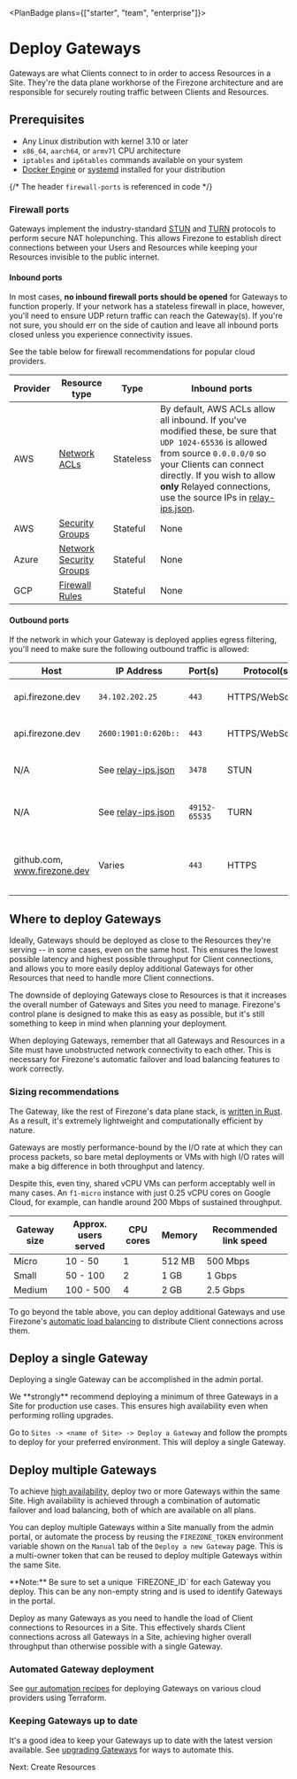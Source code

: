 
<PlanBadge plans={["starter", "team", "enterprise"]}>

# Deploy Gateways

</PlanBadge>

Gateways are what Clients connect to in order to access Resources in a Site.
They're the data plane workhorse of the Firezone architecture and are
responsible for securely routing traffic between Clients and Resources.

## Prerequisites

- Any Linux distribution with kernel 3.10 or later
- `x86_64`, `aarch64`, or `armv7l` CPU architecture
- `iptables` and `ip6tables` commands available on your system
- [Docker Engine](https://docs.docker.com/engine/) or
  [systemd](https://systemd.io/) installed for your distribution

{/* The header `firewall-ports` is referenced in code */}

### Firewall ports

Gateways implement the industry-standard
[STUN](https://datatracker.ietf.org/doc/html/rfc8489) and
[TURN](https://www.rfc-editor.org/rfc/rfc8155.html) protocols to perform secure
NAT holepunching. This allows Firezone to establish direct connections between
your Users and Resources while keeping your Resources invisible to the public
internet.

#### Inbound ports

In most cases, **no inbound firewall ports should be opened** for Gateways to
function properly. If your network has a stateless firewall in place, however,
you'll need to ensure UDP return traffic can reach the Gateway(s). If you're not
sure, you should err on the side of caution and leave all inbound ports closed
unless you experience connectivity issues.

See the table below for firewall recommendations for popular cloud providers.

| Provider | Resource type                                                                                                       | Type      | Inbound ports                                                                                                                                                                                                                                                                        |
| -------- | ------------------------------------------------------------------------------------------------------------------- | --------- | ------------------------------------------------------------------------------------------------------------------------------------------------------------------------------------------------------------------------------------------------------------------------------------ |
| AWS      | [Network ACLs](https://docs.aws.amazon.com/vpc/latest/userguide/vpc-network-acls.html)                              | Stateless | By default, AWS ACLs allow all inbound. If you've modified these, be sure that `UDP 1024-65536` is allowed from source `0.0.0.0/0` so your Clients can connect directly. If you wish to allow **only** Relayed connections, use the source IPs in [relay-ips.json](/relay-ips.json). |
| AWS      | [Security Groups](https://docs.aws.amazon.com/vpc/latest/userguide/vpc-security-groups.html)                        | Stateful  | None                                                                                                                                                                                                                                                                                 |
| Azure    | [Network Security Groups](https://learn.microsoft.com/en-us/azure/virtual-network/network-security-groups-overview) | Stateful  | None                                                                                                                                                                                                                                                                                 |
| GCP      | [Firewall Rules](https://cloud.google.com/firewall/docs/firewalls)                                                  | Stateful  | None                                                                                                                                                                                                                                                                                 |

#### Outbound ports

If the network in which your Gateway is deployed applies egress filtering,
you'll need to make sure the following outbound traffic is allowed:

| Host                         | IP Address                            | Port(s)       | Protocol(s)     | Purpose                                                         |
| ---------------------------- | ------------------------------------- | ------------- | --------------- | --------------------------------------------------------------- |
| api.firezone.dev             | `34.102.202.25`                       | `443`         | HTTPS/WebSocket | Control Plane API (IPv4)                                        |
| api.firezone.dev             | `2600:1901:0:620b::`                  | `443`         | HTTPS/WebSocket | Control Plane API (IPv6)                                        |
| N/A                          | See [relay-ips.json](/relay-ips.json) | `3478`        | STUN            | STUN protocol signaling                                         |
| N/A                          | See [relay-ips.json](/relay-ips.json) | `49152-65535` | TURN            | TURN protocol channel data                                      |
| github.com, www.firezone.dev | Varies                                | `443`         | HTTPS           | Only required for [Gateway upgrades](/kb/administer/upgrading). |

## Where to deploy Gateways

Ideally, Gateways should be deployed as close to the Resources they're serving
-- in some cases, even on the same host. This ensures the lowest possible
latency and highest possible throughput for Client connections, and allows you
to more easily deploy additional Gateways for other Resources that need to
handle more Client connections.

The downside of deploying Gateways close to Resources is that it increases the
overall number of Gateways and Sites you need to manage. Firezone's control
plane is designed to make this as easy as possible, but it's still something to
keep in mind when planning your deployment.

<Alert color="warning">
  When deploying Gateways, remember that all Gateways and Resources in a Site
  must have unobstructed network connectivity to each other. This is necessary
  for Firezone's automatic failover and load balancing features to work
  correctly.
</Alert>

### Sizing recommendations

The Gateway, like the rest of Firezone's data plane stack, is
[written in Rust](https://github.com/firezone/firezone/tree/main/rust/gateway).
As a result, it's extremely lightweight and computationally efficient by nature.

Gateways are mostly performance-bound by the I/O rate at which they can process
packets, so bare metal deployments or VMs with high I/O rates will make a big
difference in both throughput and latency.

Despite this, even tiny, shared vCPU VMs can perform acceptably well in many
cases. An `f1-micro` instance with just 0.25 vCPU cores on Google Cloud, for
example, can handle around 200 Mbps of sustained throughput.

| Gateway size | Approx. users served | CPU cores | Memory | Recommended link speed |
| ------------ | -------------------- | --------- | ------ | ---------------------- |
| Micro        | 10 - 50              | 1         | 512 MB | 500 Mbps               |
| Small        | 50 - 100             | 2         | 1 GB   | 1 Gbps                 |
| Medium       | 100 - 500            | 4         | 2 GB   | 2.5 Gbps               |

To go beyond the table above, you can deploy additional Gateways and use
Firezone's
[automatic load balancing](/kb/architecture/critical-sequences#high-availability)
to distribute Client connections across them.

## Deploy a single Gateway

Deploying a single Gateway can be accomplished in the admin portal.

<Alert color="warning">
  We **strongly** recommend deploying a minimum of three Gateways in a Site for
  production use cases. This ensures high availability even when performing
  rolling upgrades.
</Alert>

Go to `Sites -> <name of Site> -> Deploy a Gateway` and follow the prompts to
deploy for your preferred environment. This will deploy a single Gateway.

## Deploy multiple Gateways

To achieve
[high availability](/kb/architecture/critical-sequences#high-availability),
deploy two or more Gateways within the same Site. High availability is achieved
through a combination of automatic failover and load balancing, both of which
are available on all plans.

You can deploy multiple Gateways within a Site manually from the admin portal,
or automate the process by reusing the `FIREZONE_TOKEN` environment variable
shown on the `Manual` tab of the `Deploy a new Gateway` page. This is a
multi-owner token that can be reused to deploy multiple Gateways within the same
Site.

<Alert color="warning">
  **Note:** Be sure to set a unique `FIREZONE_ID` for each Gateway you deploy.
  This can be any non-empty string and is used to identify Gateways in the
  portal.
</Alert>

Deploy as many Gateways as you need to handle the load of Client connections to
Resources in a Site. This effectively shards Client connections across all
Gateways in a Site, achieving higher overall throughput than otherwise possible
with a single Gateway.

### Automated Gateway deployment

See [our automation recipes](/kb/automate) for deploying Gateways on various
cloud providers using Terraform.

### Keeping Gateways up to date

It's a good idea to keep your Gateways up to date with the latest version
available. See [upgrading Gateways](/kb/administer/upgrading) for ways to
automate this.

<NextStep href="/kb/deploy/resources">Next: Create Resources</NextStep>

<SupportOptions />
